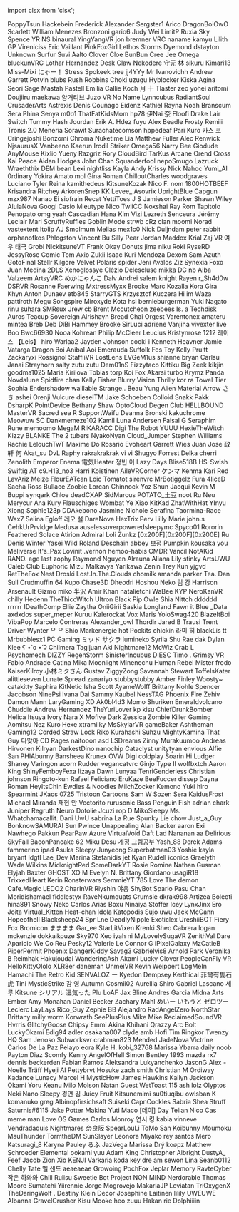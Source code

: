﻿import clsx from 'clsx';


<!-- Reminder that not only HTML chars have to be escaped, MDX chars also need to be (such as a space followed by an underscore). -->
<Patronelt k="0" ias="1" sp="0" >PoppyTsun</Patronelt> <Patronelt k="0" ias="1" sp="0" >Hackebein</Patronelt> <Patronelt k="0" ias="1" sp="0" >Frederick</Patronelt> <Patronelt k="0" ias="1" sp="0" >Alexander</Patronelt> <Patronelt k="0" ias="0" sp="0" >Sergster1</Patronelt> 
<Patronelt k="0" ias="1" sp="0" >Arico</Patronelt> <Patronelt k="0" ias="1" sp="0" >DragonBoiOwO</Patronelt> <Patronelt k="0" ias="1" sp="0" >Scarlett</Patronelt> <Patronelt k="0" ias="1" sp="0" >William Menezes Bronzoni</Patronelt> <Patronelt k="0" ias="0" sp="0" >gario6</Patronelt> 
<Patronelt k="0" ias="0" sp="0" >Judy Wei</Patronelt> <Patronelt k="0" ias="1" sp="0" >LimitP</Patronelt> <Patronelt k="0" ias="1" sp="0" >Ruxia</Patronelt> <Patronelt k="0" ias="1" sp="0" >Sky Spence</Patronelt> <Patronelt k="0" ias="1" sp="0" >YR NS</Patronelt> 
<Patronelt k="0" ias="1" sp="0" >binaural</Patronelt> <Patronelt k="0" ias="1" sp="0" >YingYangVR</Patronelt> <Patronelt k="0" ias="1" sp="0" >jon bremner</Patronelt> <Patronelt k="0" ias="1" sp="0" >VRC naname</Patronelt> <Patronelt k="0" ias="1" sp="0" >kamyu</Patronelt> 
<Patronelt k="0" ias="1" sp="0" >Lilith GP</Patronelt> <Patronelt k="0" ias="1" sp="0" >Vireniciss</Patronelt> <Patronelt k="0" ias="1" sp="0" >Eric Vaillant</Patronelt> <Patronelt k="0" ias="1" sp="0" >PinkFoxGirl</Patronelt> <Patronelt k="0" ias="0" sp="0" >Lethos Storms</Patronelt> 
<Patronelt k="0" ias="1" sp="0" >Dyemond</Patronelt> <Patronelt k="0" ias="1" sp="0" >dstayton</Patronelt> <Patronelt k="0" ias="1" sp="0" >Unknown</Patronelt> <Patronelt k="0" ias="1" sp="0" >Surfur</Patronelt> <Patronelt k="0" ias="1" sp="0" >Suvi Aalto</Patronelt> 
<Patronelt k="0" ias="1" sp="0" >Clover Cloe</Patronelt> <Patronelt k="0" ias="1" sp="0" >BunBun</Patronelt> <Patronelt k="0" ias="0" sp="0" >Cree Jee</Patronelt> <Patronelt k="0" ias="1" sp="0" >Omega</Patronelt> <Patronelt k="0" ias="1" sp="0" >bluekunVRC</Patronelt> 
<Patronelt k="0" ias="1" sp="0" >Lothar Hernandez</Patronelt> <Patronelt k="0" ias="1" sp="0" >Desk Claw</Patronelt> <Patronelt k="0" ias="1" sp="0" >Nekodere</Patronelt> <Patronelt k="0" ias="1" sp="0" >守元 林</Patronelt> <Patronelt k="0" ias="1" sp="0" >sikuru</Patronelt> 
<Patronelt k="0" ias="1" sp="0" >Kimari13</Patronelt> <Patronelt k="0" ias="1" sp="0" >Miss&#0045;Mixi</Patronelt> <Patronelt k="0" ias="1" sp="0" >にゃー！</Patronelt> <Patronelt k="0" ias="1" sp="0" >Stress</Patronelt> <Patronelt k="0" ias="1" sp="0" >Spokeek</Patronelt> 
<Patronelt k="0" ias="1" sp="0" >tree</Patronelt> <Patronelt k="0" ias="1" sp="0" >jj4YYy</Patronelt> <Patronelt k="0" ias="1" sp="0" >Mr Ivanovichh</Patronelt> <Patronelt k="0" ias="1" sp="0" >Andrew</Patronelt> <Patronelt k="0" ias="1" sp="0" >Garrett Potvin</Patronelt> 
<Patronelt k="0" ias="1" sp="0" >blubs</Patronelt> <Patronelt k="0" ias="1" sp="0" >Rush Robbins</Patronelt> <Patronelt k="0" ias="1" sp="0" >Choki</Patronelt> <Patronelt k="0" ias="1" sp="0" >uzugu</Patronelt> <Patronelt k="0" ias="1" sp="0" >Hyblocker</Patronelt> 
<Patronelt k="0" ias="1" sp="0" >Kiska Agina</Patronelt> <Patronelt k="0" ias="0" sp="0" >Seori</Patronelt> <Patronelt k="0" ias="1" sp="0" >Sage Mastah</Patronelt> <Patronelt k="0" ias="1" sp="0" >Pastell Emilia</Patronelt> <Patronelt k="0" ias="1" sp="0" >Callie Koch</Patronelt> 
<Patronelt k="0" ias="1" sp="0" >月 十</Patronelt> <Patronelt k="0" ias="1" sp="0" >Tlaster</Patronelt> <Patronelt k="0" ias="1" sp="0" >zeo</Patronelt> <Patronelt k="0" ias="1" sp="0" >yohei aritomi</Patronelt> <Patronelt k="0" ias="1" sp="0" >Doujiiru</Patronelt> 
<Patronelt k="0" ias="1" sp="0" >maekawa</Patronelt> <Patronelt k="0" ias="1" sp="0" >양거티브</Patronelt> <Patronelt k="0" ias="1" sp="0" >Juzo VR</Patronelt> <Patronelt k="0" ias="1" sp="0" >No Name</Patronelt> <Patronelt k="0" ias="1" sp="0" >Lynncubus</Patronelt> 
<Patronelt k="0" ias="1" sp="0" >RadiantSoul</Patronelt> <Patronelt k="0" ias="1" sp="0" >CrusaderArts</Patronelt> <Patronelt k="0" ias="1" sp="0" >Astrexis</Patronelt> <Patronelt k="0" ias="1" sp="0" >Denís Couñago</Patronelt> <Patronelt k="0" ias="1" sp="0" >Eidenz</Patronelt> 
<Patronelt k="0" ias="1" sp="0" >Kathiel Rayna</Patronelt> <Patronelt k="0" ias="1" sp="0" >Noah Branscum</Patronelt> <Patronelt k="0" ias="1" sp="0" >Sera Phina</Patronelt> <Patronelt k="0" ias="1" sp="0" >Senya</Patronelt> <Patronelt k="0" ias="0" sp="0" >m0b1</Patronelt> 
<Patronelt k="0" ias="1" sp="0" >ThatFatKidsMom</Patronelt> <Patronelt k="0" ias="1" sp="0" >hp78</Patronelt> <Patronelt k="0" ias="1" sp="0" >伊Nai 奈</Patronelt> <Patronelt k="0" ias="1" sp="0" >Floofi</Patronelt> <Patronelt k="0" ias="1" sp="0" >Drake Lair</Patronelt> 
<Patronelt k="0" ias="1" sp="0" >Switch</Patronelt> <Patronelt k="0" ias="1" sp="0" >Tummy</Patronelt> <Patronelt k="0" ias="1" sp="0" >Hash Jourdan</Patronelt> <Patronelt k="0" ias="1" sp="0" >Erik A&#0046; Hdez</Patronelt> <Patronelt k="0" ias="1" sp="0" >fuyu</Patronelt> 
<Patronelt k="0" ias="1" sp="0" >Alex Beadle</Patronelt> <Patronelt k="0" ias="1" sp="0" >Frosty</Patronelt> <Patronelt k="0" ias="1" sp="0" >Remiii</Patronelt> <Patronelt k="0" ias="1" sp="0" >Tronis 2&#0046;0</Patronelt> <Patronelt k="0" ias="1" sp="0" >Meneria</Patronelt> 
<Patronelt k="0" ias="1" sp="0" >Sorawit Surachatecomson</Patronelt> <Patronelt k="0" ias="1" sp="0" >hppedeaf</Patronelt> <Patronelt k="0" ias="1" sp="0" >Pari</Patronelt> <Patronelt k="0" ias="1" sp="0" >Kuro</Patronelt> <Patronelt k="0" ias="1" sp="0" >카스 코</Patronelt> 
<Patronelt k="0" ias="1" sp="0" >Cringejoshi</Patronelt> <Patronelt k="0" ias="1" sp="0" >Bonzomi</Patronelt> <Patronelt k="0" ias="1" sp="0" >Chroma</Patronelt> <Patronelt k="0" ias="1" sp="0" >Nuketime</Patronelt> <Patronelt k="0" ias="1" sp="0" >Lia</Patronelt> 
<Patronelt k="0" ias="1" sp="0" >Matthew Fuller</Patronelt> <Patronelt k="0" ias="1" sp="0" >Alec Renwick</Patronelt> <Patronelt k="0" ias="0" sp="0" >NjsaurusX</Patronelt> <Patronelt k="0" ias="1" sp="0" >Vanbeeno</Patronelt> <Patronelt k="0" ias="1" sp="0" >Kaerun</Patronelt> 
<Patronelt k="0" ias="1" sp="0" >Irodil Striker</Patronelt> <Patronelt k="0" ias="1" sp="0" >Omega56</Patronelt> <Patronelt k="0" ias="1" sp="0" >Narry</Patronelt> <Patronelt k="0" ias="1" sp="0" >Bee</Patronelt> <Patronelt k="0" ias="0" sp="0" >Giodude</Patronelt> 
<Patronelt k="0" ias="1" sp="0" >AnyMouse</Patronelt> <Patronelt k="0" ias="1" sp="0" >Kixlio Yueny</Patronelt> <Patronelt k="0" ias="1" sp="0" >Razgriz</Patronelt> <Patronelt k="0" ias="1" sp="0" >Rory</Patronelt> <Patronelt k="0" ias="1" sp="0" >CloudBird</Patronelt> 
<Patronelt k="0" ias="1" sp="0" >TarKus</Patronelt> <Patronelt k="0" ias="0" sp="0" >Arcane</Patronelt> <Patronelt k="0" ias="1" sp="0" >Orend Cross</Patronelt> <Patronelt k="0" ias="1" sp="0" >Kai Peace</Patronelt> <Patronelt k="0" ias="1" sp="0" >Aidan Hodges</Patronelt> 
<Patronelt k="0" ias="1" sp="0" >John Chan</Patronelt> <Patronelt k="0" ias="1" sp="0" >Squanderfool</Patronelt> <Patronelt k="0" ias="1" sp="0" >nepoSmugo</Patronelt> <Patronelt k="0" ias="1" sp="0" >Lazruck</Patronelt> <Patronelt k="0" ias="1" sp="0" >Wraeththix</Patronelt> 
<Patronelt k="0" ias="1" sp="0" >DEM bean</Patronelt> <Patronelt k="0" ias="1" sp="0" >Lexi</Patronelt> <Patronelt k="0" ias="1" sp="0" >nightliss</Patronelt> <Patronelt k="0" ias="1" sp="0" >Kayla</Patronelt> <Patronelt k="0" ias="1" sp="0" >Andy</Patronelt> 
<Patronelt k="0" ias="1" sp="0" >Krissy</Patronelt> <Patronelt k="0" ias="1" sp="0" >Nick</Patronelt> <Patronelt k="0" ias="1" sp="0" >Nahoc</Patronelt> <Patronelt k="0" ias="1" sp="0" >Yumi&#0095;AI</Patronelt> <Patronelt k="0" ias="1" sp="0" >0rdinary</Patronelt> 
<Patronelt k="0" ias="1" sp="0" >Yokira Amato</Patronelt> <Patronelt k="0" ias="1" sp="0" >mol</Patronelt> <Patronelt k="0" ias="1" sp="0" >Gina Roman</Patronelt> <Patronelt k="0" ias="0" sp="0" >ChilloutCharles</Patronelt> <Patronelt k="0" ias="0" sp="0" >woodgraves</Patronelt> 
<Patronelt k="0" ias="1" sp="0" >Luciano Tyler</Patronelt> <Patronelt k="0" ias="0" sp="0" >Reina</Patronelt> <Patronelt k="0" ias="1" sp="0" >kamithedeus</Patronelt> <Patronelt k="0" ias="1" sp="0" >KitsuneKozak</Patronelt> <Patronelt k="0" ias="1" sp="0" >Nico F&#0046;</Patronelt> 
<Patronelt k="0" ias="1" sp="0" >nom</Patronelt> <Patronelt k="0" ias="0" sp="0" >1800HOTBEEF</Patronelt> <Patronelt k="0" ias="1" sp="0" >Krisandra Ritchey</Patronelt> <Patronelt k="0" ias="1" sp="0" >ArkorenSnep</Patronelt> <Patronelt k="0" ias="1" sp="0" >KK</Patronelt> 
<Patronelt k="0" ias="1" sp="0" >Levee&#0095;</Patronelt> <Patronelt k="0" ias="1" sp="0" >Asovrix</Patronelt> <Patronelt k="0" ias="1" sp="0" >UprightBlue</Patronelt> <Patronelt k="0" ias="1" sp="0" >Capgun</Patronelt> <Patronelt k="0" ias="1" sp="0" >mzx987</Patronelt> 
<Patronelt k="0" ias="0" sp="0" >Nanao Ei</Patronelt> <Patronelt k="0" ias="1" sp="0" >siofrain</Patronelt> <Patronelt k="0" ias="0" sp="0" >Recat</Patronelt> <Patronelt k="0" ias="1" sp="0" >YettiToes</Patronelt> <Patronelt k="0" ias="1" sp="0" >J S</Patronelt> 
<Patronelt k="0" ias="1" sp="0" >Jamieson Parker</Patronelt> <Patronelt k="0" ias="1" sp="0" >Shawn Wiley</Patronelt> <Patronelt k="0" ias="1" sp="0" >AlulaNova</Patronelt> <Patronelt k="0" ias="1" sp="0" >Googi</Patronelt> <Patronelt k="0" ias="1" sp="0" >Casio</Patronelt> 
<Patronelt k="0" ias="0" sp="0" >Mieutype Nico</Patronelt> <Patronelt k="0" ias="1" sp="0" >TwiiCC</Patronelt> <Patronelt k="0" ias="1" sp="0" >Noxshai</Patronelt> <Patronelt k="0" ias="1" sp="0" >Ray Rom</Patronelt> <Patronelt k="0" ias="1" sp="0" >Tapitolo Penopato</Patronelt> 
<Patronelt k="0" ias="1" sp="0" >omg yeah</Patronelt> <Patronelt k="0" ias="1" sp="0" >Cascadian</Patronelt> <Patronelt k="0" ias="1" sp="0" >Hana Kim</Patronelt> <Patronelt k="0" ias="1" sp="0" >Vizi</Patronelt> <Patronelt k="0" ias="1" sp="0" >Lezreth Senceura</Patronelt> 
<Patronelt k="0" ias="1" sp="0" >Jérémy Leclair</Patronelt> <Patronelt k="0" ias="1" sp="0" >Mari</Patronelt> <Patronelt k="0" ias="1" sp="0" >ScruffyRuffles</Patronelt> <Patronelt k="0" ias="0" sp="0" >Goblin Mode</Patronelt> <Patronelt k="0" ias="1" sp="0" >strwb</Patronelt> 
<Patronelt k="0" ias="1" sp="0" >cRz clan</Patronelt> <Patronelt k="0" ias="1" sp="0" >moomi</Patronelt> <Patronelt k="0" ias="1" sp="0" >Norad</Patronelt> <Patronelt k="0" ias="1" sp="0" >vastextent</Patronelt> <Patronelt k="0" ias="1" sp="0" >Itolip</Patronelt> 
<Patronelt k="0" ias="1" sp="0" >AJ</Patronelt> <Patronelt k="0" ias="1" sp="0" >Smolmum</Patronelt> <Patronelt k="0" ias="0" sp="0" >Melias</Patronelt> <Patronelt k="0" ias="1" sp="0" >mex1c0</Patronelt> <Patronelt k="0" ias="0" sp="0" >Nick Duijndam</Patronelt> 
<Patronelt k="0" ias="1" sp="0" >peter rabbit</Patronelt> <Patronelt k="0" ias="1" sp="0" >orphanofkos</Patronelt> <Patronelt k="0" ias="1" sp="0" >Phlogston</Patronelt> <Patronelt k="0" ias="1" sp="0" >Vincent Bu</Patronelt> <Patronelt k="0" ias="0" sp="0" >Silly Pear</Patronelt> 
<Patronelt k="0" ias="1" sp="0" >Jordan Maddox</Patronelt> <Patronelt k="0" ias="1" sp="0" >Krial</Patronelt> <Patronelt k="0" ias="1" sp="0" >Zaj VR</Patronelt> <Patronelt k="0" ias="1" sp="0" >여우 태극</Patronelt> <Patronelt k="0" ias="0" sp="0" >Grobi</Patronelt> 
<Patronelt k="0" ias="0" sp="0" >NickitsuneVT</Patronelt> <Patronelt k="0" ias="0" sp="0" >Frank</Patronelt> <Patronelt k="0" ias="0" sp="0" >Okay Donuts</Patronelt> <Patronelt k="0" ias="1" sp="0" >jima niku</Patronelt> <Patronelt k="0" ias="1" sp="0" >Roki</Patronelt> 
<Patronelt k="0" ias="0" sp="0" >RyseRD</Patronelt> <Patronelt k="0" ias="0" sp="0" >JessyRose</Patronelt> <Patronelt k="0" ias="1" sp="0" >Comic Tom</Patronelt> <Patronelt k="0" ias="0" sp="0" >Axio</Patronelt> <Patronelt k="0" ias="1" sp="0" >Zukii</Patronelt> 
<Patronelt k="0" ias="1" sp="0" >Isaac Kuri Mendoza</Patronelt> <Patronelt k="0" ias="1" sp="0" >Dexom</Patronelt> <Patronelt k="0" ias="1" sp="0" >Sam</Patronelt> <Patronelt k="0" ias="1" sp="0" >Azuth</Patronelt> <Patronelt k="0" ias="1" sp="0" >GotoFinal</Patronelt> 
<Patronelt k="0" ias="1" sp="0" >Stellr</Patronelt> <Patronelt k="0" ias="0" sp="0" >Kilgore</Patronelt> <Patronelt k="0" ias="1" sp="0" >Velvet</Patronelt> <Patronelt k="0" ias="0" sp="0" >Polaris</Patronelt> <Patronelt k="0" ias="1" sp="0" >spider</Patronelt> 
<Patronelt k="0" ias="0" sp="0" >Jeni Avalos</Patronelt> <Patronelt k="0" ias="0" sp="0" >Ziz</Patronelt> <Patronelt k="0" ias="1" sp="0" >Synexia Foxo</Patronelt> <Patronelt k="0" ias="1" sp="0" >Juan Medina</Patronelt> <Patronelt k="0" ias="1" sp="0" >2DLS</Patronelt> 
<Patronelt k="0" ias="0" sp="0" >Xenoglossye</Patronelt> <Patronelt k="0" ias="0" sp="0" >Clézio Delescluse</Patronelt> <Patronelt k="0" ias="1" sp="0" >mikka</Patronelt> <Patronelt k="0" ias="0" sp="0" >DC</Patronelt> <Patronelt k="0" ias="1" sp="0" >nb</Patronelt> 
<Patronelt k="0" ias="1" sp="0" >Aiba</Patronelt> <Patronelt k="0" ias="0" sp="0" >Valzeem</Patronelt> <Patronelt k="0" ias="1" sp="0" >ArtsyVRC</Patronelt> <Patronelt k="0" ias="0" sp="0" >めかにゃんこ</Patronelt> <Patronelt k="0" ias="1" sp="0" >Dalv Andrei</Patronelt> 
<Patronelt k="0" ias="1" sp="0" >salem knight</Patronelt> <Patronelt k="0" ias="1" sp="0" >Rayen</Patronelt> <Patronelt k="0" ias="0" sp="0" >r&#0095;Sh4d0w</Patronelt> <Patronelt k="0" ias="1" sp="0" >DSRVR</Patronelt> <Patronelt k="0" ias="0" sp="0" >Rosanne Faerwing</Patronelt> 
<Patronelt k="0" ias="1" sp="0" >MxtressMyxx</Patronelt> <Patronelt k="0" ias="0" sp="0" >Brooke</Patronelt> <Patronelt k="0" ias="1" sp="0" >Marc Kozalla</Patronelt> <Patronelt k="0" ias="1" sp="0" >Kora Gira</Patronelt> <Patronelt k="0" ias="1" sp="0" >Khyn</Patronelt> 
<Patronelt k="0" ias="1" sp="0" >Anton Dunaev</Patronelt> <Patronelt k="0" ias="1" sp="0" >etb845</Patronelt> <Patronelt k="0" ias="1" sp="0" >StarryGTS</Patronelt> <Patronelt k="0" ias="0" sp="0" >Krzysztof Kuczera</Patronelt> <Patronelt k="0" ias="1" sp="0" >Hi im Waza</Patronelt> 
<Patronelt k="0" ias="1" sp="0" >pattiroth</Patronelt> <Patronelt k="0" ias="1" sp="0" >Megu</Patronelt> <Patronelt k="0" ias="1" sp="0" >Songspire</Patronelt> <Patronelt k="0" ias="0" sp="0" >Miroxyde</Patronelt> <Patronelt k="0" ias="1" sp="0" >Kota</Patronelt> 
<Patronelt k="0" ias="0" sp="0" >hsl</Patronelt> <Patronelt k="0" ias="1" sp="0" >bernieburgerman</Patronelt> <Patronelt k="0" ias="1" sp="0" >Yuki Nagato</Patronelt> <Patronelt k="0" ias="1" sp="0" >rinu suhara</Patronelt> <Patronelt k="0" ias="0" sp="0" >SMRsux Jrew</Patronelt> 
<Patronelt k="0" ias="0" sp="0" >cb</Patronelt> <Patronelt k="0" ias="0" sp="0" >Brent Mccutcheon</Patronelt> <Patronelt k="0" ias="1" sp="0" >zeebees</Patronelt> <Patronelt k="0" ias="1" sp="0" >Is&#0046;</Patronelt> <Patronelt k="0" ias="1" sp="0" >a</Patronelt> 
<Patronelt k="0" ias="1" sp="0" >Techdisk</Patronelt> <Patronelt k="0" ias="0" sp="0" >Auros</Patronelt> <Patronelt k="0" ias="0" sp="0" >Teacup Sovereign</Patronelt> <Patronelt k="0" ias="1" sp="0" >Airishayn</Patronelt> <Patronelt k="0" ias="1" sp="0" >Bread Chai</Patronelt> 
<Patronelt k="0" ias="1" sp="0" >Orgest</Patronelt> <Patronelt k="0" ias="0" sp="0" >Varentonex</Patronelt> <Patronelt k="0" ias="0" sp="0" >amateru</Patronelt> <Patronelt k="0" ias="0" sp="0" >mintea</Patronelt> <Patronelt k="0" ias="0" sp="0" >Breb Deb</Patronelt> 
<Patronelt k="0" ias="0" sp="0" >DiBi</Patronelt> <Patronelt k="0" ias="0" sp="0" >Hammey</Patronelt> <Patronelt k="0" ias="1" sp="0" >Brooke</Patronelt> <Patronelt k="0" ias="0" sp="0" >SirLuci</Patronelt> <Patronelt k="0" ias="1" sp="0" >adriene</Patronelt> 
<Patronelt k="0" ias="1" sp="0" >Vanjiha</Patronelt> <Patronelt k="0" ias="0" sp="0" >vivexter live</Patronelt> <Patronelt k="0" ias="0" sp="0" >Boo</Patronelt> <Patronelt k="0" ias="1" sp="0" >Bwc66930</Patronelt> <Patronelt k="0" ias="1" sp="0" >Nooa</Patronelt> 
<Patronelt k="0" ias="0" sp="0" >Kohrean</Patronelt> <Patronelt k="0" ias="1" sp="0" >Philip McCleer</Patronelt> <Patronelt k="0" ias="1" sp="0" >Leucius</Patronelt> <Patronelt k="0" ias="1" sp="0" >Kristynrose 1212</Patronelt> <Patronelt k="0" ias="0" sp="0" >레이스 【Leis】</Patronelt> 
<Patronelt k="0" ias="0" sp="0" >hiro</Patronelt> <Patronelt k="0" ias="1" sp="0" >Warlaa2</Patronelt> <Patronelt k="0" ias="1" sp="0" >Jayden Johnson</Patronelt> <Patronelt k="0" ias="0" sp="0" >cooki i</Patronelt> <Patronelt k="0" ias="1" sp="0" >Kenneth Heavner</Patronelt> 
<Patronelt k="0" ias="0" sp="0" >Jamie Vatarga</Patronelt> <Patronelt k="0" ias="1" sp="0" >Dragon Boi</Patronelt> <Patronelt k="0" ias="0" sp="0" >Anibal</Patronelt> <Patronelt k="0" ias="1" sp="0" >Aoi Emerauda</Patronelt> <Patronelt k="0" ias="1" sp="0" >Suffolk</Patronelt> 
<Patronelt k="0" ias="1" sp="0" >Fes Toy</Patronelt> <Patronelt k="0" ias="1" sp="0" >Kelly Pruitt</Patronelt> <Patronelt k="0" ias="1" sp="0" >Zackaryxi Rossignol</Patronelt> <Patronelt k="0" ias="1" sp="0" >StaffiiVR</Patronelt> <Patronelt k="0" ias="1" sp="0" >LostLens</Patronelt> 
<Patronelt k="0" ias="1" sp="0" >EVGeM1us</Patronelt> <Patronelt k="0" ias="1" sp="0" >shianne bryan</Patronelt> <Patronelt k="0" ias="0" sp="0" >Carlsu</Patronelt> <Patronelt k="0" ias="0" sp="0" >Janai Strayhorn</Patronelt> <Patronelt k="0" ias="0" sp="0" >salty</Patronelt> 
<Patronelt k="0" ias="0" sp="0" >zutu zutu</Patronelt> <Patronelt k="0" ias="0" sp="0" >Dem01nS</Patronelt> <Patronelt k="0" ias="0" sp="0" >Fizzytaco</Patronelt> <Patronelt k="0" ias="1" sp="0" >Kittiku</Patronelt> <Patronelt k="0" ias="0" sp="0" >Big Zeek</Patronelt> 
<Patronelt k="0" ias="0" sp="0" >kikjin</Patronelt> <Patronelt k="0" ias="0" sp="0" >goodma1025</Patronelt> <Patronelt k="0" ias="1" sp="0" >Maria Kirilova</Patronelt> <Patronelt k="0" ias="1" sp="0" >Tobias torp</Patronelt> <Patronelt k="0" ias="0" sp="0" >Koi Fox</Patronelt> 
<Patronelt k="0" ias="1" sp="0" >Akarsi</Patronelt> <Patronelt k="0" ias="1" sp="0" >turbo</Patronelt> <Patronelt k="0" ias="1" sp="0" >Krymz Panda</Patronelt> <Patronelt k="0" ias="1" sp="0" >Novdalune</Patronelt> <Patronelt k="0" ias="0" sp="0" >Spidfire chan</Patronelt> 
<Patronelt k="0" ias="1" sp="0" >Kelly Fisher</Patronelt> <Patronelt k="0" ias="0" sp="0" >Blurry Vision</Patronelt> <Patronelt k="0" ias="1" sp="0" >Thrilly</Patronelt> <Patronelt k="0" ias="1" sp="0" >kor ra</Patronelt> <Patronelt k="0" ias="0" sp="0" >Towel Tier</Patronelt> 
<Patronelt k="0" ias="1" sp="0" >Sophia</Patronelt> <Patronelt k="0" ias="1" sp="0" >Endershadow</Patronelt> <Patronelt k="0" ias="0" sp="0" >walllable</Patronelt> <Patronelt k="0" ias="0" sp="0" >Strange&#0046;&#0046;</Patronelt> <Patronelt k="0" ias="0" sp="0" >Beau</Patronelt> 
<Patronelt k="0" ias="1" sp="0" >Yung Alien</Patronelt> <Patronelt k="0" ias="0" sp="0" >Material Arrow</Patronelt> <Patronelt k="0" ias="1" sp="0" >さき</Patronelt> <Patronelt k="0" ias="1" sp="0" >ashei</Patronelt> <Patronelt k="0" ias="1" sp="0" >Orenji</Patronelt> 
<Patronelt k="0" ias="0" sp="0" >Vulcure</Patronelt> <Patronelt k="0" ias="1" sp="0" >dieselTM</Patronelt> <Patronelt k="0" ias="1" sp="0" >Jake Schoeben</Patronelt> <Patronelt k="0" ias="0" sp="0" >Colloid</Patronelt> <Patronelt k="0" ias="1" sp="0" >Snakk Pakk</Patronelt> 
<Patronelt k="0" ias="1" sp="0" >DsharpK</Patronelt> <Patronelt k="0" ias="1" sp="0" >PointDevice</Patronelt> <Patronelt k="0" ias="1" sp="0" >Bethany Shaw</Patronelt> <Patronelt k="0" ias="1" sp="0" >OptoCloud</Patronelt> <Patronelt k="0" ias="1" sp="0" >Degen</Patronelt> 
<Patronelt k="0" ias="1" sp="0" >Club HELLBOUND</Patronelt> <Patronelt k="0" ias="0" sp="0" >MasterVR</Patronelt> <Patronelt k="0" ias="0" sp="0" >Sacred</Patronelt> <Patronelt k="0" ias="0" sp="0" >sea R</Patronelt> <Patronelt k="0" ias="1" sp="0" >SupportWaifu</Patronelt> 
<Patronelt k="0" ias="1" sp="0" >Deanna Bronski</Patronelt> <Patronelt k="0" ias="1" sp="0" >kakuchrome</Patronelt> <Patronelt k="0" ias="1" sp="0" >Meowuw SC</Patronelt> <Patronelt k="0" ias="1" sp="0" >Dankmemeze102 Kamil</Patronelt> <Patronelt k="0" ias="0" sp="0" >Luna Andersen</Patronelt> 
<Patronelt k="0" ias="1" sp="0" >Faisal G</Patronelt> <Patronelt k="0" ias="1" sp="0" >Seraphim Rune</Patronelt> <Patronelt k="0" ias="0" sp="0" >memoomo</Patronelt> <Patronelt k="0" ias="1" sp="0" >MegaM</Patronelt> <Patronelt k="0" ias="0" sp="0" >RIKARACC</Patronelt> 
<Patronelt k="0" ias="0" sp="0" >Digi The Robot</Patronelt> <Patronelt k="0" ias="1" sp="0" >YUUU</Patronelt> <Patronelt k="0" ias="1" sp="0" >HexieTheWitch</Patronelt> <Patronelt k="0" ias="0" sp="0" >Kizzy</Patronelt> <Patronelt k="0" ias="0" sp="0" >BLANKE</Patronelt> 
<Patronelt k="0" ias="1" sp="0" >The 2 tubers</Patronelt> <Patronelt k="0" ias="1" sp="0" >NyakoNyan</Patronelt> <Patronelt k="0" ias="0" sp="0" >Cloud&#0095;Jumper</Patronelt> <Patronelt k="0" ias="1" sp="0" >Stephen Williams</Patronelt> <Patronelt k="0" ias="1" sp="0" >Rachie</Patronelt> 
<Patronelt k="0" ias="1" sp="0" >LelouchTwT</Patronelt> <Patronelt k="0" ias="1" sp="0" >Maxime Do Rosario</Patronelt> <Patronelt k="0" ias="1" sp="0" >Evoheart</Patronelt> <Patronelt k="0" ias="1" sp="0" >Garrett Wies</Patronelt> <Patronelt k="0" ias="0" sp="0" >Juan Jose</Patronelt> 
<Patronelt k="0" ias="1" sp="0" >政轩 何</Patronelt> <Patronelt k="0" ias="0" sp="0" >Akat&#0095;su</Patronelt> <Patronelt k="0" ias="0" sp="0" >DvL Raphy</Patronelt> <Patronelt k="0" ias="1" sp="0" >rakrakrakrak</Patronelt> <Patronelt k="0" ias="1" sp="0" >vi vi</Patronelt> 
<Patronelt k="0" ias="0" sp="0" >Shugyo</Patronelt> <Patronelt k="0" ias="1" sp="0" >Forrest Delka</Patronelt> <Patronelt k="0" ias="0" sp="0" >cherri</Patronelt> <Patronelt k="0" ias="0" sp="0" >Zenolith</Patronelt> <Patronelt k="0" ias="0" sp="0" >Emperor Enema</Patronelt> 
<Patronelt k="0" ias="1" sp="0" >電気Heater</Patronelt> <Patronelt k="0" ias="1" sp="0" >정빈 이</Patronelt> <Patronelt k="0" ias="1" sp="0" >Lazy Days</Patronelt> <Patronelt k="0" ias="1" sp="0" >Blise518B</Patronelt> <Patronelt k="0" ias="1" sp="0" >HS&#0045;Swish</Patronelt> 
<Patronelt k="0" ias="0" sp="0" >Swiftig AT</Patronelt> <Patronelt k="0" ias="1" sp="0" >c9&#0046;H13&#0095;no3</Patronelt> <Patronelt k="0" ias="1" sp="0" >Harri Koistinen</Patronelt> <Patronelt k="0" ias="1" sp="0" >AileVRCorner</Patronelt> <Patronelt k="0" ias="0" sp="0" >ケンマ Kenma</Patronelt> 
<Patronelt k="0" ias="1" sp="0" >Kari Red</Patronelt> <Patronelt k="0" ias="1" sp="0" >LavAriz</Patronelt> <Patronelt k="0" ias="0" sp="0" >Meize</Patronelt> <Patronelt k="0" ias="0" sp="0" >FlourEATcan</Patronelt> <Patronelt k="0" ias="0" sp="0" >Loic Tomatot</Patronelt> 
<Patronelt k="0" ias="0" sp="0" >sirenvrc</Patronelt> <Patronelt k="0" ias="0" sp="0" >MrBotiggelz</Patronelt> <Patronelt k="0" ias="0" sp="0" >Fura</Patronelt> <Patronelt k="0" ias="0" sp="0" >4liceD</Patronelt> <Patronelt k="0" ias="1" sp="0" >Sacha Ross</Patronelt> 
<Patronelt k="0" ias="0" sp="0" >Bullace</Patronelt> <Patronelt k="0" ias="0" sp="0" >Zoobie</Patronelt> <Patronelt k="0" ias="0" sp="0" >Lorcan Chinnock</Patronelt> <Patronelt k="0" ias="0" sp="0" >Yoz Shun</Patronelt> <Patronelt k="0" ias="0" sp="0" >Jacqui</Patronelt> 
<Patronelt k="0" ias="1" sp="0" >Kevin</Patronelt> <Patronelt k="0" ias="1" sp="0" >M</Patronelt> <Patronelt k="0" ias="0" sp="0" >Buppi</Patronelt> <Patronelt k="0" ias="0" sp="0" >synqark</Patronelt> <Patronelt k="0" ias="0" sp="0" >Chloe</Patronelt> 
<Patronelt k="0" ias="0" sp="0" >deadCXAP</Patronelt> <Patronelt k="0" ias="1" sp="0" >SidMarcus</Patronelt> <Patronelt k="0" ias="1" sp="0" >POTATO&#0095;土豆</Patronelt> <Patronelt k="0" ias="0" sp="0" >noot</Patronelt> <Patronelt k="0" ias="0" sp="0" >Ru Neu</Patronelt> 
<Patronelt k="0" ias="0" sp="0" >Merycur</Patronelt> <Patronelt k="0" ias="1" sp="0" >Ana Kury</Patronelt> <Patronelt k="0" ias="0" sp="0" >Flauschiges Wombat</Patronelt> <Patronelt k="0" ias="0" sp="0" >Ye Xiao</Patronelt> <Patronelt k="0" ias="0" sp="0" >KitKad</Patronelt> 
<Patronelt k="0" ias="1" sp="0" >ZhatWithHat</Patronelt> <Patronelt k="0" ias="1" sp="0" >YInyu Xiong</Patronelt> <Patronelt k="0" ias="0" sp="0" >Sophie123p</Patronelt> <Patronelt k="0" ias="1" sp="0" >DDAkebono</Patronelt> <Patronelt k="0" ias="1" sp="0" >Jasmine Nichole</Patronelt> 
<Patronelt k="0" ias="0" sp="0" >Serafina Taormina&#0045;Race</Patronelt> <Patronelt k="0" ias="1" sp="0" >Wax7</Patronelt> <Patronelt k="0" ias="1" sp="0" >Selina Egloff</Patronelt> <Patronelt k="0" ias="0" sp="0" >레오 설</Patronelt> <Patronelt k="0" ias="1" sp="0" >DareNova</Patronelt> 
<Patronelt k="0" ias="0" sp="0" >HexTrix</Patronelt> <Patronelt k="0" ias="0" sp="0" >Perv</Patronelt> <Patronelt k="0" ias="1" sp="0" >Lilly Marie</Patronelt> <Patronelt k="0" ias="1" sp="0" >john&#0046;s</Patronelt> <Patronelt k="0" ias="1" sp="0" >CehkUrPrvldge</Patronelt> 
<Patronelt k="0" ias="0" sp="0" >Medusa</Patronelt> <Patronelt k="0" ias="1" sp="0" >auselessoverpoweredsleepymc</Patronelt> <Patronelt k="0" ias="0" sp="0" >Spyco01</Patronelt> <Patronelt k="0" ias="0" sp="0" >Rororin</Patronelt> <Patronelt k="0" ias="1" sp="0" >Feathered Solace</Patronelt> 
<Patronelt k="0" ias="0" sp="0" >Atirion</Patronelt> <Patronelt k="0" ias="1" sp="0" >Admiral Loli</Patronelt> <Patronelt k="0" ias="0" sp="0" >Zunkz</Patronelt> <Patronelt k="0" ias="0" sp="0" >&#0091;0x200F&#0093;&#0091;0x200F&#0093;&#0091;0x200E&#0093;</Patronelt> <Patronelt k="0" ias="0" sp="0" >Ru</Patronelt> 
<Patronelt k="0" ias="0" sp="0" >Denis Winter</Patronelt> <Patronelt k="0" ias="1" sp="0" >Yasei Wild</Patronelt> <Patronelt k="0" ias="1" sp="0" >Roland Deschain</Patronelt> <Patronelt k="0" ias="0" sp="0" >abbey</Patronelt> <Patronelt k="0" ias="0" sp="0" >보정</Patronelt> 
<Patronelt k="0" ias="0" sp="0" >Pumpkin</Patronelt> <Patronelt k="0" ias="1" sp="0" >kousaka you</Patronelt> <Patronelt k="0" ias="0" sp="0" >Meliverse</Patronelt> <Patronelt k="0" ias="0" sp="0" >It&#0039;s&#0095;Pax</Patronelt> <Patronelt k="0" ias="0" sp="0" >Lovinit &#0046;vernon</Patronelt> 
<Patronelt k="0" ias="0" sp="0" >hemoo&#0045;habis</Patronelt> <Patronelt k="0" ias="1" sp="0" >CMDR Vancil</Patronelt> <Patronelt k="0" ias="1" sp="0" >NotAKid</Patronelt> <Patronelt k="0" ias="0" sp="0" >RANO&#0046;</Patronelt> <Patronelt k="0" ias="1" sp="0" >age last</Patronelt> 
<Patronelt k="0" ias="0" sp="0" >zophy</Patronelt> <Patronelt k="0" ias="0" sp="0" >Raymond Nguyen</Patronelt> <Patronelt k="0" ias="1" sp="0" >Alrauna</Patronelt> <Patronelt k="0" ias="1" sp="0" >Aliana</Patronelt> <Patronelt k="0" ias="1" sp="0" >Lily</Patronelt> 
<Patronelt k="0" ias="1" sp="0" >stinky</Patronelt> <Patronelt k="0" ias="0" sp="0" >ArtsUWU</Patronelt> <Patronelt k="0" ias="0" sp="0" >Caleb</Patronelt> <Patronelt k="0" ias="0" sp="0" >Club Euphoric</Patronelt> <Patronelt k="0" ias="0" sp="0" >Mizu Malkavya</Patronelt> 
<Patronelt k="0" ias="0" sp="0" >Yarikawa Zenin</Patronelt> <Patronelt k="0" ias="0" sp="0" >Trey Kun</Patronelt> <Patronelt k="0" ias="1" sp="0" >yjgvd</Patronelt> <Patronelt k="0" ias="1" sp="0" >RetTheFox</Patronelt> <Patronelt k="0" ias="1" sp="0" >Nest</Patronelt> 
<Patronelt k="0" ias="0" sp="0" >Droski</Patronelt> <Patronelt k="0" ias="0" sp="0" >Lost&#0046;In&#0046;The&#0046;Clouds</Patronelt> <Patronelt k="0" ias="1" sp="0" >chomilk</Patronelt> <Patronelt k="0" ias="1" sp="0" >amanda parker</Patronelt> <Patronelt k="0" ias="0" sp="0" >Tea&#0046;</Patronelt> 
<Patronelt k="0" ias="1" sp="0" >Dan Sull</Patronelt> <Patronelt k="0" ias="1" sp="0" >Crudmuffin 64</Patronelt> <Patronelt k="0" ias="1" sp="0" >Kupo</Patronelt> <Patronelt k="0" ias="1" sp="0" >Chase3D</Patronelt> <Patronelt k="0" ias="1" sp="0" >Dheodri</Patronelt> 
<Patronelt k="0" ias="1" sp="0" >Hoshou Neko</Patronelt> <Patronelt k="0" ias="0" sp="0" >림 강</Patronelt> <Patronelt k="0" ias="0" sp="0" >Harrison Arsenault</Patronelt> <Patronelt k="0" ias="0" sp="0" >Gizmo</Patronelt> <Patronelt k="0" ias="0" sp="0" >miko 半沢</Patronelt> 
<Patronelt k="0" ias="0" sp="0" >Amir Khan</Patronelt> <Patronelt k="0" ias="1" sp="0" >natalietchi</Patronelt> <Patronelt k="0" ias="0" sp="0" >WaBee</Patronelt> <Patronelt k="0" ias="0" sp="0" >KYP</Patronelt> <Patronelt k="0" ias="0" sp="0" >NeroKanVR</Patronelt> 
<Patronelt k="0" ias="0" sp="0" >chilly</Patronelt> <Patronelt k="0" ias="1" sp="0" >Hedenn</Patronelt> <Patronelt k="0" ias="1" sp="0" >TheThiccWitch</Patronelt> <Patronelt k="0" ias="0" sp="0" >Ultron Black</Patronelt> <Patronelt k="0" ias="1" sp="0" >Pip Owle</Patronelt> 
<Patronelt k="0" ias="0" sp="0" >Shia</Patronelt> <Patronelt k="0" ias="1" sp="0" >Nittch</Patronelt> <Patronelt k="0" ias="1" sp="0" >dddddd rrrrrr</Patronelt> <Patronelt k="0" ias="0" sp="0" >IDeathComp</Patronelt> <Patronelt k="0" ias="0" sp="0" >Ellie</Patronelt> 
<Patronelt k="0" ias="0" sp="0" >Zaytha</Patronelt> <Patronelt k="0" ias="1" sp="0" >OniiGirii</Patronelt> <Patronelt k="0" ias="0" sp="0" >Saskia Longland</Patronelt> <Patronelt k="0" ias="0" sp="0" >Fawn it</Patronelt> <Patronelt k="0" ias="0" sp="0" >Blue &#0095;Data</Patronelt> 
<Patronelt k="0" ias="1" sp="0" >axdxdos</Patronelt> <Patronelt k="0" ias="1" sp="0" >super&#0095;meper</Patronelt> <Patronelt k="0" ias="1" sp="0" >Kuruu</Patronelt> <Patronelt k="0" ias="1" sp="0" >Kalerockat</Patronelt> <Patronelt k="0" ias="1" sp="0" >Vox Maris</Patronelt> 
<Patronelt k="0" ias="1" sp="0" >YoloSwag420 BlazeItBoi</Patronelt> <Patronelt k="0" ias="1" sp="0" >VibaPop</Patronelt> <Patronelt k="0" ias="1" sp="0" >Marcelo Contreras</Patronelt> <Patronelt k="0" ias="1" sp="0" >Alexander&#0095;owl</Patronelt> <Patronelt k="0" ias="1" sp="0" >Thordir</Patronelt> 
<Patronelt k="0" ias="1" sp="0" >Jared B Trausi</Patronelt> <Patronelt k="0" ias="1" sp="0" >Trent Driver</Patronelt> <Patronelt k="0" ias="1" sp="0" >Wynter</Patronelt> <Patronelt k="0" ias="1" sp="0" >ᄋ ᄋ</Patronelt> <Patronelt k="0" ias="1" sp="0" >Shio</Patronelt> 
<Patronelt k="0" ias="1" sp="0" >Markenergie</Patronelt> <Patronelt k="0" ias="1" sp="0" >hot Pockits chickin</Patronelt> <Patronelt k="0" ias="1" sp="0" >라미 히</Patronelt> <Patronelt k="0" ias="1" sp="0" >blackLis tt</Patronelt> <Patronelt k="0" ias="1" sp="0" >Mrbubblesx1 PC Gaming</Patronelt> 
<Patronelt k="0" ias="1" sp="0" >ミッド サクラ</Patronelt> <Patronelt k="0" ias="1" sp="0" >lumineko</Patronelt> <Patronelt k="0" ias="1" sp="0" >Syrila</Patronelt> <Patronelt k="0" ias="1" sp="0" >Shu Rae</Patronelt> <Patronelt k="0" ias="1" sp="0" >dak</Patronelt> 
<Patronelt k="0" ias="1" sp="0" >Dylan</Patronelt> <Patronelt k="0" ias="1" sp="0" >Klee ʕ •̀ o •́ ʔ</Patronelt> <Patronelt k="0" ias="1" sp="0" >Chiimera</Patronelt> <Patronelt k="0" ias="1" sp="0" >Tagijuan</Patronelt> <Patronelt k="0" ias="1" sp="0" >Aki</Patronelt> 
<Patronelt k="0" ias="1" sp="0" >Nightmare12</Patronelt> <Patronelt k="0" ias="1" sp="0" >McWiz</Patronelt> <Patronelt k="0" ias="1" sp="0" >Crab L</Patronelt> <Patronelt k="0" ias="1" sp="0" >Psychomech</Patronelt> <Patronelt k="0" ias="1" sp="0" >DIZZY</Patronelt> 
<Patronelt k="0" ias="1" sp="0" >RegenStorm</Patronelt> <Patronelt k="0" ias="1" sp="0" >SinisterIncubus</Patronelt> <Patronelt k="0" ias="1" sp="0" >DIESC</Patronelt> <Patronelt k="0" ias="1" sp="0" >Timo &#0046;</Patronelt> <Patronelt k="0" ias="1" sp="0" >Grimsy VR</Patronelt> 
<Patronelt k="0" ias="1" sp="0" >Fabio Andrade</Patronelt> <Patronelt k="0" ias="1" sp="0" >Catina</Patronelt> <Patronelt k="0" ias="1" sp="0" >Mika Moonlight</Patronelt> <Patronelt k="0" ias="1" sp="0" >Minenechu</Patronelt> <Patronelt k="0" ias="1" sp="0" >Human Rebel</Patronelt> 
<Patronelt k="0" ias="1" sp="0" >Mister frodo</Patronelt> <Patronelt k="0" ias="1" sp="0" >KaiserKilroy</Patronelt> <Patronelt k="0" ias="1" sp="0" >小林ミクさん</Patronelt> <Patronelt k="0" ias="1" sp="0" >Gustav</Patronelt> <Patronelt k="0" ias="1" sp="0" >ZiggyZong</Patronelt> 
<Patronelt k="0" ias="1" sp="0" >Savannah Stewart</Patronelt> <Patronelt k="0" ias="1" sp="0" >ToffelsKater</Patronelt> <Patronelt k="0" ias="1" sp="0" >alittleseven</Patronelt> <Patronelt k="0" ias="1" sp="0" >Lunate Spread</Patronelt> <Patronelt k="0" ias="1" sp="0" >zanariyo</Patronelt> 
<Patronelt k="0" ias="1" sp="0" >stubbystubby</Patronelt> <Patronelt k="0" ias="1" sp="0" >Amber</Patronelt> <Patronelt k="0" ias="1" sp="0" >Finley</Patronelt> <Patronelt k="0" ias="1" sp="0" >Woosty&#0126;</Patronelt> <Patronelt k="0" ias="1" sp="0" >catakitty</Patronelt> 
<Patronelt k="0" ias="1" sp="0" >Saphira</Patronelt> <Patronelt k="0" ias="1" sp="0" >KitNetic</Patronelt> <Patronelt k="0" ias="1" sp="0" >Isha Scott</Patronelt> <Patronelt k="0" ias="1" sp="0" >AyameWolff</Patronelt> <Patronelt k="0" ias="1" sp="0" >Brittany Nohle</Patronelt> 
<Patronelt k="0" ias="1" sp="0" >Spencer Jacobson</Patronelt> <Patronelt k="0" ias="1" sp="0" >NinePsi</Patronelt> <Patronelt k="0" ias="1" sp="0" >Ivana Dai</Patronelt> <Patronelt k="0" ias="1" sp="0" >Sammy</Patronelt> <Patronelt k="0" ias="1" sp="0" >Kaubel</Patronelt> 
<Patronelt k="0" ias="1" sp="0" >NessTAG</Patronelt> <Patronelt k="0" ias="1" sp="0" >Phoenix Fire</Patronelt> <Patronelt k="0" ias="1" sp="0" >Zehiv</Patronelt> <Patronelt k="0" ias="1" sp="0" >Damon Mann</Patronelt> <Patronelt k="0" ias="1" sp="0" >LaryGaming XD</Patronelt> 
<Patronelt k="0" ias="1" sp="0" >Ak0bl4d3</Patronelt> <Patronelt k="0" ias="1" sp="0" >Momo Shuriken</Patronelt> <Patronelt k="0" ias="1" sp="0" >Emeraldvolcano</Patronelt> <Patronelt k="0" ias="1" sp="0" >Chuddie</Patronelt> <Patronelt k="0" ias="1" sp="0" >Andrew Hernandez</Patronelt> 
<Patronelt k="0" ias="1" sp="0" >TheYuriLover</Patronelt> <Patronelt k="0" ias="1" sp="0" >kp</Patronelt> <Patronelt k="0" ias="1" sp="0" >kisu</Patronelt> <Patronelt k="0" ias="1" sp="0" >ChiefDrunkBomber</Patronelt> <Patronelt k="0" ias="1" sp="0" >Helica Itsuya</Patronelt> 
<Patronelt k="0" ias="1" sp="0" >Ivory</Patronelt> <Patronelt k="0" ias="1" sp="0" >Nara X</Patronelt> <Patronelt k="0" ias="1" sp="0" >Mofive</Patronelt> <Patronelt k="0" ias="1" sp="0" >Dark Zessica</Patronelt> <Patronelt k="0" ias="1" sp="0" >Zombie Killer Gaming</Patronelt> 
<Patronelt k="0" ias="1" sp="0" >Aomitsu</Patronelt> <Patronelt k="0" ias="1" sp="0" >Nez</Patronelt> <Patronelt k="0" ias="1" sp="0" >Kuro Hexe</Patronelt> <Patronelt k="0" ias="1" sp="0" >xtramilky</Patronelt> <Patronelt k="0" ias="1" sp="0" >MsSkylarVR</Patronelt> 
<Patronelt k="0" ias="1" sp="0" >gameBaker</Patronelt> <Patronelt k="0" ias="1" sp="0" >Ashtheman Gaming12</Patronelt> <Patronelt k="0" ias="1" sp="0" >Corded Straw</Patronelt> <Patronelt k="0" ias="1" sp="0" >Lock</Patronelt> <Patronelt k="0" ias="1" sp="0" >Riko Kurahashi</Patronelt> 
<Patronelt k="0" ias="1" sp="0" >Suhzu</Patronelt> <Patronelt k="0" ias="1" sp="0" >MightyKamina</Patronelt> <Patronelt k="0" ias="1" sp="0" >That Guy</Patronelt> <Patronelt k="0" ias="1" sp="0" >다맞아</Patronelt> <Patronelt k="0" ias="1" sp="0" >CD Rages</Patronelt> 
<Patronelt k="0" ias="1" sp="0" >naitooon</Patronelt> <Patronelt k="0" ias="1" sp="0" >asd</Patronelt> <Patronelt k="0" ias="1" sp="0" >LSDreams</Patronelt> <Patronelt k="0" ias="1" sp="0" >Zinny</Patronelt> <Patronelt k="0" ias="1" sp="0" >Murakuumoo</Patronelt> 
<Patronelt k="0" ias="1" sp="0" >Andreas Hirvonen</Patronelt> <Patronelt k="0" ias="1" sp="0" >Kilryan</Patronelt> <Patronelt k="0" ias="1" sp="0" >DarkestDino</Patronelt> <Patronelt k="0" ias="1" sp="0" >nanochip</Patronelt> <Patronelt k="0" ias="1" sp="0" >Cataclyst</Patronelt> 
<Patronelt k="0" ias="1" sp="0" >unitytyan</Patronelt> <Patronelt k="0" ias="1" sp="0" >envious</Patronelt> <Patronelt k="0" ias="1" sp="0" >Alfie San</Patronelt> <Patronelt k="0" ias="1" sp="0" >PHIAbunny</Patronelt> <Patronelt k="0" ias="1" sp="0" >Bansheea Krunex</Patronelt> 
<Patronelt k="0" ias="1" sp="0" >OVW</Patronelt> <Patronelt k="0" ias="1" sp="0" >Digi</Patronelt> <Patronelt k="0" ias="1" sp="0" >coldplay</Patronelt> <Patronelt k="0" ias="1" sp="0" >Soarin Hi</Patronelt> <Patronelt k="0" ias="1" sp="0" >Ludger</Patronelt> 
<Patronelt k="0" ias="1" sp="0" >Shaney</Patronelt> <Patronelt k="0" ias="1" sp="0" >Varingon</Patronelt> <Patronelt k="0" ias="1" sp="0" >acorn</Patronelt> <Patronelt k="0" ias="1" sp="0" >Rudder</Patronelt> <Patronelt k="0" ias="1" sp="0" >vegancatvrc</Patronelt> 
<Patronelt k="0" ias="1" sp="0" >Ginjo</Patronelt> <Patronelt k="0" ias="1" sp="0" >Type II</Patronelt> <Patronelt k="0" ias="1" sp="0" >wolfbxtch</Patronelt> <Patronelt k="0" ias="1" sp="0" >Aaron King</Patronelt> <Patronelt k="0" ias="1" sp="0" >ShinyFemboyFexa</Patronelt> 
<Patronelt k="0" ias="1" sp="0" >Iizaya Dawn</Patronelt> <Patronelt k="0" ias="1" sp="0" >Lunyaa</Patronelt> <Patronelt k="0" ias="1" sp="0" >TenriGenderless</Patronelt> <Patronelt k="0" ias="1" sp="0" >Christian johnson</Patronelt> <Patronelt k="0" ias="1" sp="0" >Ringoto&#0045;kun</Patronelt> 
<Patronelt k="0" ias="1" sp="0" >Rafael Feliciano</Patronelt> <Patronelt k="0" ias="1" sp="0" >EruKaze</Patronelt> <Patronelt k="0" ias="1" sp="0" >BeeFuccer</Patronelt> <Patronelt k="0" ias="1" sp="0" >dissep</Patronelt> <Patronelt k="0" ias="1" sp="0" >Dayna Roman</Patronelt> 
<Patronelt k="0" ias="1" sp="0" >HeyItsChin</Patronelt> <Patronelt k="0" ias="1" sp="0" >Ewdles &#0038; Noodles</Patronelt> <Patronelt k="0" ias="1" sp="0" >MilchZocker</Patronelt> <Patronelt k="0" ias="1" sp="0" >Kemono</Patronelt> <Patronelt k="0" ias="1" sp="0" >Yuki hiro</Patronelt> 
<Patronelt k="0" ias="1" sp="0" >Spearmint</Patronelt> <Patronelt k="0" ias="1" sp="0" >JKaos 0725</Patronelt> <Patronelt k="0" ias="1" sp="0" >Tristoon Cartoons</Patronelt> <Patronelt k="0" ias="1" sp="0" >Sam W</Patronelt> <Patronelt k="0" ias="1" sp="0" >Sozen</Patronelt> 
<Patronelt k="0" ias="1" sp="0" >Sera</Patronelt> <Patronelt k="0" ias="1" sp="0" >KaidusFrost</Patronelt> <Patronelt k="0" ias="1" sp="0" >Michael Miranda</Patronelt> <Patronelt k="0" ias="1" sp="0" >재현 안</Patronelt> <Patronelt k="0" ias="1" sp="0" >Vectorito</Patronelt> 
<Patronelt k="0" ias="1" sp="0" >rurusonic</Patronelt> <Patronelt k="0" ias="1" sp="0" >Bass</Patronelt> <Patronelt k="0" ias="1" sp="0" >Penguin Fish</Patronelt> <Patronelt k="0" ias="1" sp="0" >adrian chark</Patronelt> <Patronelt k="0" ias="1" sp="0" >Juniper Regruth</Patronelt> 
<Patronelt k="0" ias="1" sp="0" >Neuro</Patronelt> <Patronelt k="0" ias="1" sp="0" >Dotolie</Patronelt> <Patronelt k="0" ias="1" sp="0" >Jcuzi</Patronelt> <Patronelt k="0" ias="1" sp="0" >rop D</Patronelt> <Patronelt k="0" ias="1" sp="0" >MikoSleepy</Patronelt> 
<Patronelt k="0" ias="1" sp="0" >Ms&#0046; Whatchamacallit&#0046;</Patronelt> <Patronelt k="0" ias="1" sp="0" >Dani UwU</Patronelt> <Patronelt k="0" ias="1" sp="0" >sabrina La Rue</Patronelt> <Patronelt k="0" ias="1" sp="0" >Spunky</Patronelt> <Patronelt k="0" ias="1" sp="0" >Lie chow</Patronelt> 
<Patronelt k="0" ias="1" sp="0" >Just&#0095;a&#0095;Guy</Patronelt> <Patronelt k="0" ias="1" sp="0" >BonknowSAMURAI</Patronelt> <Patronelt k="0" ias="1" sp="0" >Sun Pwince</Patronelt> <Patronelt k="0" ias="1" sp="0" >Unappealing</Patronelt> <Patronelt k="0" ias="1" sp="0" >Alan Backer</Patronelt> 
<Patronelt k="0" ias="1" sp="0" >aaron</Patronelt> <Patronelt k="0" ias="1" sp="0" >Exi Nawhego</Patronelt> <Patronelt k="0" ias="1" sp="0" >Pakkun</Patronelt> <Patronelt k="0" ias="1" sp="0" >PearPaw</Patronelt> <Patronelt k="0" ias="1" sp="0" >Azure</Patronelt> 
<Patronelt k="0" ias="1" sp="0" >VirtualVoid</Patronelt> <Patronelt k="0" ias="1" sp="0" >Daft Lad</Patronelt> <Patronelt k="0" ias="1" sp="0" >Nananan aa</Patronelt> <Patronelt k="0" ias="1" sp="0" >Delirious</Patronelt> <Patronelt k="0" ias="1" sp="0" >SkyFall</Patronelt> 
<Patronelt k="0" ias="1" sp="0" >BaconPancake 62</Patronelt> <Patronelt k="0" ias="1" sp="0" >Miku Desu</Patronelt> <Patronelt k="0" ias="1" sp="0" >계정 그림공부</Patronelt> <Patronelt k="0" ias="1" sp="0" >Yash&#0095;88</Patronelt> <Patronelt k="0" ias="1" sp="0" >Derek Adams</Patronelt> 
<Patronelt k="0" ias="1" sp="0" >fammerino</Patronelt> <Patronelt k="0" ias="1" sp="0" >ipad</Patronelt> <Patronelt k="0" ias="1" sp="0" >Asuka</Patronelt> <Patronelt k="0" ias="1" sp="0" >Sleepy</Patronelt> <Patronelt k="0" ias="1" sp="0" >Junyeong</Patronelt> 
<Patronelt k="0" ias="1" sp="0" >Superbatman03</Patronelt> <Patronelt k="0" ias="1" sp="0" >Yoshie</Patronelt> <Patronelt k="0" ias="0" sp="0" >kayla bryant</Patronelt> <Patronelt k="0" ias="0" sp="0" >ldgtl</Patronelt> <Patronelt k="0" ias="0" sp="0" >Lae&#0095;Dev</Patronelt> 
<Patronelt k="0" ias="0" sp="0" >Marina Stefanidis</Patronelt> <Patronelt k="0" ias="0" sp="0" >jet</Patronelt> <Patronelt k="0" ias="0" sp="0" >Kyan</Patronelt> <Patronelt k="0" ias="0" sp="0" >Rudell</Patronelt> <Patronelt k="0" ias="0" sp="0" >iconics</Patronelt> 
<Patronelt k="0" ias="0" sp="0" >Graelyth</Patronelt> <Patronelt k="0" ias="0" sp="0" >Wade Wilkins</Patronelt> <Patronelt k="0" ias="0" sp="0" >MidknightRed</Patronelt> <Patronelt k="0" ias="0" sp="0" >SomeDarkYT</Patronelt> <Patronelt k="0" ias="0" sp="0" >Rosie Romine</Patronelt> 
<Patronelt k="0" ias="0" sp="0" >Nathan Gusman</Patronelt> <Patronelt k="0" ias="0" sp="0" >Elyjah Baxter</Patronelt> <Patronelt k="0" ias="0" sp="0" >GHOST XO</Patronelt> <Patronelt k="0" ias="0" sp="0" >M</Patronelt> <Patronelt k="0" ias="0" sp="0" >Evelyn N&#0046;</Patronelt> 
<Patronelt k="0" ias="0" sp="0" >Brittany Giordano</Patronelt> <Patronelt k="0" ias="0" sp="0" >usagiR18</Patronelt> <Patronelt k="0" ias="0" sp="0" >TrixxedHeart</Patronelt> <Patronelt k="0" ias="0" sp="0" >Kerin</Patronelt> <Patronelt k="0" ias="0" sp="0" >Ronsterwars</Patronelt> 
<Patronelt k="0" ias="0" sp="0" >SemmieYT 785</Patronelt> <Patronelt k="0" ias="0" sp="0" >Love The demon</Patronelt> <Patronelt k="0" ias="0" sp="0" >Cafe&#0046;Magic</Patronelt> <Patronelt k="0" ias="0" sp="0" >LEDO2</Patronelt> <Patronelt k="0" ias="0" sp="0" >CharInVR</Patronelt> 
<Patronelt k="0" ias="0" sp="0" >Riyshin</Patronelt> <Patronelt k="0" ias="0" sp="0" >야옹</Patronelt> <Patronelt k="0" ias="0" sp="0" >ShyBot</Patronelt> <Patronelt k="0" ias="0" sp="0" >Spario</Patronelt> <Patronelt k="0" ias="0" sp="0" >Pasu Chan</Patronelt> 
<Patronelt k="0" ias="0" sp="0" >Moridishamael</Patronelt> <Patronelt k="0" ias="0" sp="0" >fiddlestyx</Patronelt> <Patronelt k="0" ias="0" sp="0" >RaveNkumquats</Patronelt> <Patronelt k="0" ias="0" sp="0" >Crumsie</Patronelt> <Patronelt k="0" ias="0" sp="0" >dkrak998</Patronelt> 
<Patronelt k="0" ias="0" sp="0" >Artizea Boleoti</Patronelt> <Patronelt k="0" ias="0" sp="0" >hina891</Patronelt> <Patronelt k="0" ias="0" sp="0" >Snowy Neko</Patronelt> <Patronelt k="0" ias="0" sp="0" >Carlos Arias</Patronelt> <Patronelt k="0" ias="0" sp="0" >Boxu</Patronelt> 
<Patronelt k="0" ias="0" sp="0" >Ninaiya</Patronelt> <Patronelt k="0" ias="0" sp="0" >Stoffer</Patronelt> <Patronelt k="0" ias="0" sp="0" >Icey</Patronelt> <Patronelt k="0" ias="0" sp="0" >LynxJinx</Patronelt> <Patronelt k="0" ias="0" sp="0" >Ero</Patronelt> 
<Patronelt k="0" ias="0" sp="0" >Joita</Patronelt> <Patronelt k="0" ias="0" sp="0" >Virtual&#0095;Kitten</Patronelt> <Patronelt k="0" ias="0" sp="0" >Heat&#0045;chan</Patronelt> <Patronelt k="0" ias="0" sp="0" >Idola Katopodis</Patronelt> <Patronelt k="0" ias="0" sp="0" >Sujo uwu</Patronelt> 
<Patronelt k="0" ias="0" sp="0" >Jack McCann</Patronelt> <Patronelt k="0" ias="0" sp="0" >Hopeofhell</Patronelt> <Patronelt k="0" ias="0" sp="0" >Blacksheep24</Patronelt> <Patronelt k="0" ias="0" sp="0" >Spr Lne</Patronelt> <Patronelt k="0" ias="0" sp="0" >DeadlyNipple</Patronelt> 
<Patronelt k="0" ias="0" sp="0" >Exoticlex</Patronelt> <Patronelt k="0" ias="0" sp="0" >UreshiiBOT</Patronelt> <Patronelt k="0" ias="0" sp="0" >Fiery Fox</Patronelt> <Patronelt k="0" ias="0" sp="0" >Bromicon</Patronelt> <Patronelt k="0" ias="0" sp="0" >まままま</Patronelt> 
<Patronelt k="0" ias="0" sp="0" >Gar&#0095;ee</Patronelt> <Patronelt k="0" ias="0" sp="0" >StarLitVixen</Patronelt> <Patronelt k="0" ias="0" sp="0" >Krenki</Patronelt> <Patronelt k="0" ias="0" sp="0" >Sheo Cabrera</Patronelt> <Patronelt k="0" ias="0" sp="0" >logan mckenzie</Patronelt> 
<Patronelt k="0" ias="0" sp="0" >dokkaikouze</Patronelt> <Patronelt k="0" ias="0" sp="0" >Sky970</Patronelt> <Patronelt k="0" ias="0" sp="0" >Xeo</Patronelt> <Patronelt k="0" ias="0" sp="0" >iyah ni</Patronelt> <Patronelt k="0" ias="0" sp="0" >MyLovelySugaVR</Patronelt> 
<Patronelt k="0" ias="0" sp="0" >ZenithVal</Patronelt> <Patronelt k="0" ias="0" sp="0" >Dare Aparicio</Patronelt> <Patronelt k="0" ias="0" sp="0" >We Co</Patronelt> <Patronelt k="0" ias="0" sp="0" >Reu</Patronelt> <Patronelt k="0" ias="0" sp="0" >Pesky12</Patronelt> 
<Patronelt k="0" ias="0" sp="0" >Valerie Le</Patronelt> <Patronelt k="0" ias="0" sp="0" >Connor G</Patronelt> <Patronelt k="0" ias="0" sp="0" >iPixelGalaxy</Patronelt> <Patronelt k="0" ias="0" sp="0" >MzCatieB</Patronelt> <Patronelt k="0" ias="0" sp="0" >PiperPermit</Patronelt> 
<Patronelt k="0" ias="0" sp="0" >Phoenix</Patronelt> <Patronelt k="0" ias="0" sp="0" >DangerKiddy</Patronelt> <Patronelt k="0" ias="0" sp="0" >Savag3</Patronelt> <Patronelt k="0" ias="0" sp="0" >Gabrielvis8</Patronelt> <Patronelt k="0" ias="0" sp="0" >Arnold Park</Patronelt> 
<Patronelt k="0" ias="0" sp="0" >Veronika B</Patronelt> <Patronelt k="0" ias="0" sp="0" >Reimhak</Patronelt> <Patronelt k="0" ias="0" sp="0" >Hakujoudai</Patronelt> <Patronelt k="0" ias="0" sp="0" >WanderingAsh</Patronelt> <Patronelt k="0" ias="0" sp="0" >Akami</Patronelt> 
<Patronelt k="0" ias="0" sp="0" >Lucky Clover</Patronelt> <Patronelt k="0" ias="0" sp="0" >PeopleCanFly VR</Patronelt> <Patronelt k="0" ias="0" sp="0" >HelloKittyOlolo</Patronelt> <Patronelt k="0" ias="0" sp="0" >XLR8er</Patronelt> <Patronelt k="0" ias="0" sp="0" >daneman</Patronelt> 
<Patronelt k="0" ias="0" sp="0" >UnmeiVR</Patronelt> <Patronelt k="0" ias="0" sp="0" >Kevin Weippert</Patronelt> <Patronelt k="0" ias="0" sp="0" >LogMeIn Hamachi</Patronelt> <Patronelt k="0" ias="0" sp="0" >The Retro Kid</Patronelt> <Patronelt k="0" ias="0" sp="0" >SENVALOZ ー</Patronelt> 
<Patronelt k="0" ias="0" sp="0" >Kyedon Dempsey</Patronelt> <Patronelt k="0" ias="0" sp="0" >Kerthical</Patronelt> <Patronelt k="0" ias="0" sp="0" >菲爾有隻石虎</Patronelt> <Patronelt k="0" ias="0" sp="0" >Tini</Patronelt> <Patronelt k="0" ias="0" sp="0" >MysticStrike</Patronelt> 
<Patronelt k="0" ias="0" sp="0" >감 영</Patronelt> <Patronelt k="0" ias="0" sp="0" >Autumn</Patronelt> <Patronelt k="0" ias="0" sp="0" >Cosmii02</Patronelt> <Patronelt k="0" ias="0" sp="0" >Aurellia</Patronelt> <Patronelt k="0" ias="0" sp="0" >Shiro</Patronelt> 
<Patronelt k="0" ias="0" sp="0" >Gabriel Lascano</Patronelt> <Patronelt k="0" ias="0" sp="0" >세 루</Patronelt> <Patronelt k="0" ias="0" sp="0" >Kitsune</Patronelt> <Patronelt k="0" ias="0" sp="0" >シリアル 湿気った</Patronelt> <Patronelt k="0" ias="0" sp="0" >Plu</Patronelt> 
<Patronelt k="0" ias="0" sp="0" >LoAF</Patronelt> <Patronelt k="0" ias="0" sp="0" >Jax Bline</Patronelt> <Patronelt k="0" ias="0" sp="0" >Andres Garcia</Patronelt> <Patronelt k="0" ias="0" sp="0" >Midna Arts</Patronelt> <Patronelt k="0" ias="0" sp="0" >Ember</Patronelt> 
<Patronelt k="0" ias="0" sp="0" >Amy Monahan</Patronelt> <Patronelt k="0" ias="0" sp="0" >Daniel Becker</Patronelt> <Patronelt k="0" ias="0" sp="0" >Zachary Mahl</Patronelt> <Patronelt k="0" ias="0" sp="0" >めいー いもうと</Patronelt> <Patronelt k="0" ias="0" sp="0" >ゼロツー Leclerc</Patronelt> 
<Patronelt k="0" ias="0" sp="0" >LayLays</Patronelt> <Patronelt k="0" ias="0" sp="0" >Rico&#0095;Guy</Patronelt> <Patronelt k="0" ias="0" sp="0" >Zephie BB</Patronelt> <Patronelt k="0" ias="0" sp="0" >Alejandro</Patronelt> <Patronelt k="0" ias="0" sp="0" >RadAngelZero</Patronelt> 
<Patronelt k="0" ias="0" sp="0" >NorthStar</Patronelt> <Patronelt k="0" ias="0" sp="0" >Brittany</Patronelt> <Patronelt k="0" ias="0" sp="0" >milly worm</Patronelt> <Patronelt k="0" ias="0" sp="0" >Korwrath</Patronelt> <Patronelt k="0" ias="0" sp="0" >SeePlusPlus</Patronelt> 
<Patronelt k="0" ias="0" sp="0" >Mike Mike</Patronelt> <Patronelt k="0" ias="0" sp="0" >ReclaimedSoundVR</Patronelt> <Patronelt k="0" ias="0" sp="0" >Hvrris</Patronelt> <Patronelt k="0" ias="0" sp="0" >GlitchyGoose</Patronelt> <Patronelt k="0" ias="0" sp="0" >Chipsy</Patronelt> 
<Patronelt k="0" ias="0" sp="0" >Emmi Akina</Patronelt> <Patronelt k="0" ias="0" sp="0" >Khihani</Patronelt> <Patronelt k="0" ias="0" sp="0" >Qrazzy</Patronelt> <Patronelt k="0" ias="0" sp="0" >Arc Bolt</Patronelt> <Patronelt k="0" ias="0" sp="0" >LuckyOkami</Patronelt> 
<Patronelt k="0" ias="0" sp="0" >Edig94</Patronelt> <Patronelt k="0" ias="0" sp="0" >adler</Patronelt> <Patronelt k="0" ias="0" sp="0" >osakana007</Patronelt> <Patronelt k="0" ias="0" sp="0" >clyde amb</Patronelt> <Patronelt k="0" ias="0" sp="0" >Hofi</Patronelt> 
<Patronelt k="0" ias="0" sp="0" >Tim Ringkor</Patronelt> <Patronelt k="0" ias="0" sp="0" >Twenzy HQ</Patronelt> <Patronelt k="0" ias="0" sp="0" >Sam</Patronelt> <Patronelt k="0" ias="0" sp="0" >Jenoso</Patronelt> <Patronelt k="0" ias="0" sp="0" >Subworksvr</Patronelt> 
<Patronelt k="0" ias="0" sp="0" >crabman823</Patronelt> <Patronelt k="0" ias="0" sp="0" >Mended</Patronelt> <Patronelt k="0" ias="0" sp="0" >JadeNova</Patronelt> <Patronelt k="0" ias="0" sp="0" >Victrine</Patronelt> <Patronelt k="0" ias="0" sp="0" >Carlos De La Paz Pelayo</Patronelt> 
<Patronelt k="0" ias="0" sp="0" >eora</Patronelt> <Patronelt k="0" ias="0" sp="0" >Kyle H&#0046;</Patronelt> <Patronelt k="0" ias="0" sp="0" >kobi&#0095;32768</Patronelt> <Patronelt k="0" ias="0" sp="0" >Marissa Ybarra</Patronelt> <Patronelt k="0" ias="0" sp="0" >daily noob</Patronelt> 
<Patronelt k="0" ias="0" sp="0" >Payton Diaz</Patronelt> <Patronelt k="0" ias="0" sp="0" >Scomfy</Patronelt> <Patronelt k="0" ias="0" sp="0" >Kenny</Patronelt> <Patronelt k="0" ias="0" sp="0" >AngelOfHell</Patronelt> <Patronelt k="0" ias="0" sp="0" >Simon Bentley</Patronelt> 
<Patronelt k="0" ias="0" sp="0" >1993 mazda rx7</Patronelt> <Patronelt k="0" ias="0" sp="0" >dennis beckerden</Patronelt> <Patronelt k="0" ias="0" sp="0" >Fabian Ramos</Patronelt> <Patronelt k="0" ias="0" sp="0" >Aleksandra Lukyanchenko</Patronelt> <Patronelt k="0" ias="0" sp="0" >JasonG</Patronelt> 
<Patronelt k="0" ias="0" sp="0" >Alex &#0045;</Patronelt> <Patronelt k="0" ias="0" sp="0" >Noelle Träff</Patronelt> <Patronelt k="0" ias="0" sp="0" >Hyeji Al</Patronelt> <Patronelt k="0" ias="0" sp="0" >Pettybrvt</Patronelt> <Patronelt k="0" ias="0" sp="0" >Hosuke</Patronelt> 
<Patronelt k="0" ias="0" sp="0" >zach smith</Patronelt> <Patronelt k="0" ias="0" sp="0" >Christian M Ordiway</Patronelt> <Patronelt k="0" ias="0" sp="0" >Kadance Lunacy</Patronelt> <Patronelt k="0" ias="0" sp="0" >Marcel H</Patronelt> <Patronelt k="0" ias="0" sp="0" >MysticHow</Patronelt> 
<Patronelt k="0" ias="0" sp="0" >James Hawkins</Patronelt> <Patronelt k="0" ias="0" sp="0" >Kailyn Jackson</Patronelt> <Patronelt k="0" ias="0" sp="0" >Okami Yoru</Patronelt> <Patronelt k="0" ias="0" sp="0" >Keanu</Patronelt> <Patronelt k="0" ias="0" sp="0" >Milo Molson</Patronelt> 
<Patronelt k="0" ias="0" sp="0" >Natan Guest</Patronelt> <Patronelt k="0" ias="0" sp="0" >WetToast 115</Patronelt> <Patronelt k="0" ias="0" sp="0" >ash lolz</Patronelt> <Patronelt k="0" ias="0" sp="0" >Olyptos</Patronelt> <Patronelt k="0" ias="0" sp="0" >Neki Nano</Patronelt> 
<Patronelt k="0" ias="0" sp="0" >Sleepy</Patronelt> <Patronelt k="0" ias="0" sp="0" >경연 김</Patronelt> <Patronelt k="0" ias="0" sp="0" >Juicy Fruit</Patronelt> <Patronelt k="0" ias="0" sp="0" >Kitsunemimi</Patronelt> <Patronelt k="0" ias="0" sp="0" >su0tiuqibu</Patronelt> 
<Patronelt k="0" ias="0" sp="0" >owlsban K</Patronelt> <Patronelt k="0" ias="0" sp="0" >komanuko</Patronelt> <Patronelt k="0" ias="0" sp="0" >greg</Patronelt> <Patronelt k="0" ias="0" sp="0" >Albinopfirsichsaft</Patronelt> <Patronelt k="0" ias="0" sp="0" >Suiseki</Patronelt> 
<Patronelt k="0" ias="0" sp="0" >CapnCockles</Patronelt> <Patronelt k="0" ias="0" sp="0" >Sabria Shea</Patronelt> <Patronelt k="0" ias="0" sp="0" >Struff</Patronelt> <Patronelt k="0" ias="0" sp="0" >Saturnis&#0035;6115</Patronelt> <Patronelt k="0" ias="0" sp="0" >Jake Potter</Patronelt> 
<Patronelt k="0" ias="0" sp="0" >Makina</Patronelt> <Patronelt k="0" ias="0" sp="0" >Yuti Maco</Patronelt> <Patronelt k="0" ias="0" sp="0" >&#0091;데이&#0093; Day</Patronelt> <Patronelt k="0" ias="0" sp="0" >Telian</Patronelt> <Patronelt k="0" ias="0" sp="0" >Nico</Patronelt> 
<Patronelt k="0" ias="0" sp="0" >Cas</Patronelt> <Patronelt k="0" ias="0" sp="0" >meme man</Patronelt> <Patronelt k="0" ias="0" sp="0" >Love OS Games</Patronelt> <Patronelt k="0" ias="0" sp="0" >Carlos Monroy</Patronelt> <Patronelt k="0" ias="0" sp="0" >연시 킹</Patronelt> 
<Patronelt k="0" ias="0" sp="0" >kabia vinneve</Patronelt> <Patronelt k="0" ias="0" sp="0" >Vendradaquis</Patronelt> <Patronelt k="0" ias="0" sp="0" >Nightmares</Patronelt> <Patronelt k="0" ias="0" sp="0" >奈良阪</Patronelt> <Patronelt k="0" ias="0" sp="0" >SpearLouLi</Patronelt> 
<Patronelt k="0" ias="0" sp="0" >ToMo San</Patronelt> <Patronelt k="0" ias="0" sp="0" >Koibunny</Patronelt> <Patronelt k="0" ias="0" sp="0" >Moumoku</Patronelt> <Patronelt k="0" ias="0" sp="0" >MauThunder</Patronelt> <Patronelt k="0" ias="0" sp="0" >TormtheDM</Patronelt> 
<Patronelt k="0" ias="0" sp="0" >SunSlayer</Patronelt> <Patronelt k="0" ias="0" sp="0" >Leonora</Patronelt> <Patronelt k="0" ias="0" sp="0" >Miyako</Patronelt> <Patronelt k="0" ias="0" sp="0" >rey santos</Patronelt> <Patronelt k="0" ias="0" sp="0" >Mero</Patronelt> 
<Patronelt k="0" ias="0" sp="0" >Katsuragi&#0095;8</Patronelt> <Patronelt k="0" ias="0" sp="0" >Karyna Pauley</Patronelt> <Patronelt k="0" ias="0" sp="0" >るふ</Patronelt> <Patronelt k="0" ias="0" sp="0" >JazVega</Patronelt> <Patronelt k="0" ias="0" sp="0" >Marissa</Patronelt> 
<Patronelt k="0" ias="0" sp="0" >Drý koøpz</Patronelt> <Patronelt k="0" ias="0" sp="0" >Matthew Schroeder</Patronelt> <Patronelt k="0" ias="0" sp="0" >Elemental</Patronelt> <Patronelt k="0" ias="0" sp="0" >ookami yuu</Patronelt> <Patronelt k="0" ias="0" sp="0" >Adam King</Patronelt> 
<Patronelt k="0" ias="0" sp="0" >Christopher Albright</Patronelt> <Patronelt k="0" ias="0" sp="0" >DustyA&#0095;</Patronelt> <Patronelt k="0" ias="0" sp="0" >Feef</Patronelt> <Patronelt k="0" ias="0" sp="0" >Jacob Zion</Patronelt> <Patronelt k="0" ias="0" sp="0" >Xio</Patronelt> 
<Patronelt k="0" ias="0" sp="0" >KENJI</Patronelt> <Patronelt k="0" ias="0" sp="0" >Varkaria</Patronelt> <Patronelt k="0" ias="0" sp="0" >koda key</Patronelt> <Patronelt k="0" ias="0" sp="0" >dre am</Patronelt> <Patronelt k="0" ias="0" sp="0" >sewon</Patronelt> 
<Patronelt k="0" ias="0" sp="0" >Lina</Patronelt> <Patronelt k="0" ias="0" sp="0" >Seanb0112</Patronelt> <Patronelt k="0" ias="0" sp="0" >Chelly Tate</Patronelt> <Patronelt k="0" ias="0" sp="0" >멜 샌드</Patronelt> <Patronelt k="0" ias="0" sp="0" >aeaeaeae</Patronelt> 
<Patronelt k="0" ias="0" sp="0" >Growoing</Patronelt> <Patronelt k="0" ias="0" sp="0" >PochFox</Patronelt> <Patronelt k="0" ias="0" sp="0" >Jeplar</Patronelt> <Patronelt k="0" ias="0" sp="0" >Memory</Patronelt> <Patronelt k="0" ias="0" sp="0" >RavteCyber</Patronelt> 
<Patronelt k="0" ias="0" sp="0" >작은 하와와</Patronelt> <Patronelt k="0" ias="0" sp="0" >Chill</Patronelt> <Patronelt k="0" ias="0" sp="0" >Ruiisu</Patronelt> <Patronelt k="0" ias="0" sp="0" >Sweetie Bot Project</Patronelt> <Patronelt k="0" ias="0" sp="0" >NON MIND</Patronelt> 
<Patronelt k="0" ias="0" sp="0" >Nerdorable</Patronelt> <Patronelt k="0" ias="0" sp="0" >Thomas Moore</Patronelt> <Patronelt k="0" ias="0" sp="0" >Sumatchi</Patronelt> <Patronelt k="0" ias="0" sp="0" >Yiirennie</Patronelt> <Patronelt k="0" ias="0" sp="0" >Jorge Mogrovejo</Patronelt> 
<Patronelt k="0" ias="0" sp="0" >MakariaJP</Patronelt> <Patronelt k="0" ias="0" sp="0" >Leviatan</Patronelt> <Patronelt k="0" ias="0" sp="0" >TriOxygenX</Patronelt> <Patronelt k="0" ias="0" sp="0" >TheDaringWolf &#0046;</Patronelt> <Patronelt k="0" ias="0" sp="0" >Destiny Klein</Patronelt> 
<Patronelt k="0" ias="0" sp="0" >Decor</Patronelt> <Patronelt k="0" ias="0" sp="0" >Josephine Laitinen</Patronelt> <Patronelt k="0" ias="0" sp="0" >lilily UWEUWE</Patronelt> <Patronelt k="0" ias="0" sp="0" >Albanna</Patronelt> <Patronelt k="0" ias="0" sp="0" >GravelCrusher</Patronelt> 
<Patronelt k="0" ias="0" sp="0" >Kisu</Patronelt> <Patronelt k="0" ias="0" sp="0" >Mooke</Patronelt> <Patronelt k="0" ias="0" sp="0" >heo zuuu</Patronelt> <Patronelt k="0" ias="0" sp="0" >Hakan</Patronelt> <Patronelt k="0" ias="0" sp="0" >rie</Patronelt> 
<Patronelt k="0" ias="0" sp="0" >Dolphiiiin</Patronelt> 